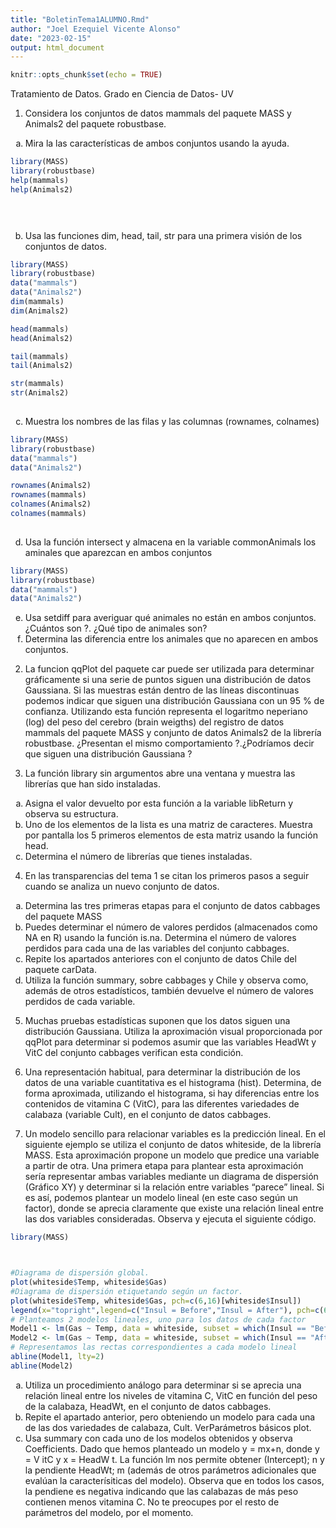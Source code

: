 ```yaml
---
title: "BoletinTema1ALUMNO.Rmd"
author: "Joel Ezequiel Vicente Alonso"
date: "2023-02-15"
output: html_document
---
```


```r
knitr::opts_chunk$set(echo = TRUE)
```


Tratamiento de Datos. Grado en Ciencia de Datos- UV



1. Considera los conjuntos de datos mammals del paquete MASS y Animals2 del paquete robustbase.
a. Mira la las características de ambos conjuntos usando la ayuda.


```r
library(MASS)
library(robustbase)
help(mammals)
help(Animals2)


 

```

b. Usa las funciones dim, head, tail, str para una primera visión de los conjuntos de datos.

```r

library(MASS)
library(robustbase)
data("mammals")
data("Animals2")
dim(mammals)
dim(Animals2)

head(mammals)
head(Animals2)

tail(mammals)
tail(Animals2)

str(mammals)
str(Animals2)
 

```


c. Muestra los nombres de las filas y las columnas (rownames, colnames)

```r
library(MASS)
library(robustbase)
data("mammals")
data("Animals2")

rownames(Animals2)
rownames(mammals)
colnames(Animals2)
colnames(mammals)
 
```

d. Usa la función intersect y almacena en la variable commonAnimals los aminales que aparezcan
en ambos conjuntos

```r
library(MASS)
library(robustbase)
data("mammals")
data("Animals2")
```

e. Usa setdiff para averiguar qué animales no están en ambos conjuntos. ¿Cuántos son ?. ¿Qué tipo
de animales son?
f. Determina las diferencia entre los animales que no aparecen en ambos conjuntos.


2. La funcion qqPlot del paquete car puede ser utilizada para determinar gráficamente si una serie
de puntos siguen una distribución de datos Gaussiana. Si las muestras están dentro de las líneas
discontinuas podemos indicar que siguen una distribución Gaussiana con un 95 % de confianza.
Utilizando esta función representa el logaritmo neperiano (log) del peso del cerebro (brain weigths)
del registro de datos mammals del paquete MASS y conjunto de datos Animals2 de la librería
robustbase. ¿Presentan el mismo comportamiento ?.¿Podríamos decir que siguen una distribución
Gaussiana ?


3. La función library sin argumentos abre una ventana y muestra las librerías que han sido instaladas.
a. Asigna el valor devuelto por esta función a la variable libReturn y observa su estructura.
b. Uno de los elementos de la lista es una matriz de caracteres. Muestra por pantalla los 5 primeros
elementos de esta matriz usando la función head.
c. Determina el número de librerías que tienes instaladas.


4. En las transparencias del tema 1 se citan los primeros pasos a seguir cuando se analiza un nuevo
conjunto de datos.
a. Determina las tres primeras etapas para el conjunto de datos cabbages del paquete MASS
b. Puedes determinar el número de valores perdidos (almacenados como NA en R) usando la función
is.na. Determina el número de valores perdidos para cada una de las variables del conjunto
cabbages.
c. Repite los apartados anteriores con el conjunto de datos Chile del paquete carData.
d. Utiliza la función summary, sobre cabbages y Chile y observa como, además de otros
estadísticos, también devuelve el número de valores perdidos de cada variable.


5. Muchas pruebas estadísticas suponen que los datos siguen una distribución Gaussiana. Utiliza la
aproximación visual proporcionada por qqPlot para determinar si podemos asumir que las variables
HeadWt y VitC del conjunto cabbages verifican esta condición.



6. Una representación habitual, para determinar la distribución de los datos de una variable cuantitativa
es el histograma (hist). Determina, de forma aproximada, utilizando el histograma, si hay diferencias
entre los contenidos de vitamina C (VitC), para las diferentes variedades de calabaza (variable Cult),
en el conjunto de datos cabbages.


7. Un modelo sencillo para relacionar variables es la predicción lineal. En el siguiente ejemplo se utiliza el
conjunto de datos whiteside, de la librería MASS. Esta aproximación propone un modelo que predice
una variable a partir de otra. Una primera etapa para plantear esta aproximación sería representar
ambas variables mediante un diagrama de dispersión (Gráfico XY) y determinar si la relación entre
variables “parece” lineal. Si es así, podemos plantear un modelo lineal (en este caso según un factor),
donde se aprecia claramente que existe una relación lineal entre las dos variables consideradas. Observa
y ejecuta el siguiente código.

```r


library(MASS)



#Diagrama de dispersión global.
plot(whiteside$Temp, whiteside$Gas)
#Diagrama de dispersión etiquetando según un factor.
plot(whiteside$Temp, whiteside$Gas, pch=c(6,16)[whiteside$Insul])
legend(x="topright",legend=c("Insul = Before","Insul = After"), pch=c(6,16))
# Planteamos 2 modelos lineales, uno para los datos de cada factor
Model1 <- lm(Gas ~ Temp, data = whiteside, subset = which(Insul == "Before"))
Model2 <- lm(Gas ~ Temp, data = whiteside, subset = which(Insul == "After"))
# Representamos las rectas correspondientes a cada modelo lineal
abline(Model1, lty=2)
abline(Model2)

```

a. Utiliza un procedimiento análogo para determinar si se aprecia una relación lineal entre los niveles de
vitamina C, VitC en función del peso de la calabaza, HeadWt, en el conjunto de datos cabbages.
b. Repite el apartado anterior, pero obteniendo un modelo para cada una de las dos variedades de calabaza,
Cult. VerParámetros básicos plot.
c. Usa summary con cada uno de los modelos obtenidos y observa Coefficients. Dado que hemos
planteado un modelo y = mx+n, donde y = V itC y x = HeadW t. La función lm nos permite obtener
(Intercept); n y la pendiente HeadWt; m (además de otros parámetros adicionales que evalúan la
caracterísiticas del modelo). Observa que en todos los casos, la pendiene es negativa indicando que las
calabazas de más peso contienen menos vitamina C. No te preocupes por el resto de parámetros del
modelo, por el momento.